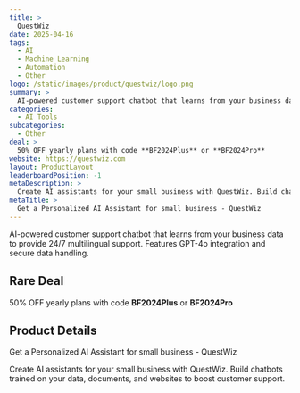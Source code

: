 ```yaml
---
title: >
  QuestWiz
date: 2025-04-16
tags:
  - AI
  - Machine Learning
  - Automation
  - Other
logo: /static/images/product/questwiz/logo.png
summary: >
  AI-powered customer support chatbot that learns from your business data to provide 24/7 multilingual support. Features GPT-4o integration and secure data handling.
categories:
  - AI Tools
subcategories:
  - Other
deal: >
  50% OFF yearly plans with code **BF2024Plus** or **BF2024Pro**
website: https://questwiz.com
layout: ProductLayout
leaderboardPosition: -1
metaDescription: >
  Create AI assistants for your small business with QuestWiz. Build chatbots trained on your data, documents, and websites to boost customer support.
metaTitle: >
  Get a Personalized AI Assistant for small business - QuestWiz
---
```

AI-powered customer support chatbot that learns from your business data to provide 24/7 multilingual support. Features GPT-4o integration and secure data handling.

## Rare Deal

50% OFF yearly plans with code **BF2024Plus** or **BF2024Pro**

## Product Details

Get a Personalized AI Assistant for small business - QuestWiz

Create AI assistants for your small business with QuestWiz. Build chatbots trained on your data, documents, and websites to boost customer support.
